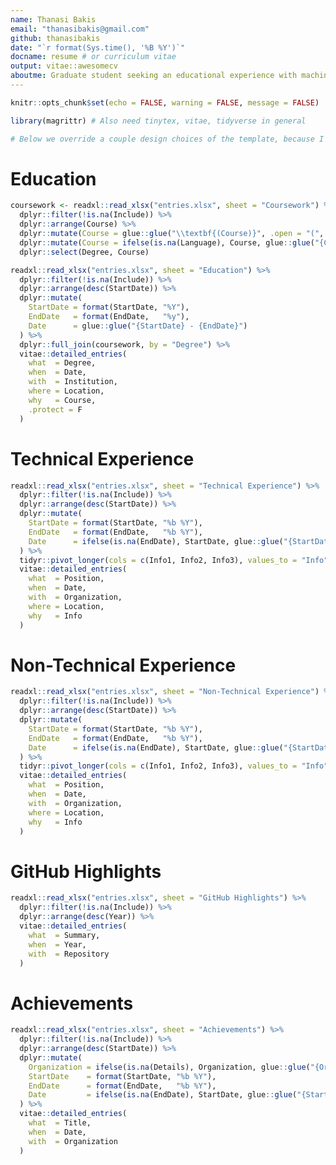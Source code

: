 ```yaml
---
name: Thanasi Bakis
email: "thanasibakis@gmail.com"
github: thanasibakis
date: "`r format(Sys.time(), '%B %Y')`"
docname: resume # or curriculum vitae
output: vitae::awesomecv
aboutme: Graduate student seeking an educational experience with machine learning in the industry.
---
```


```r
knitr::opts_chunk$set(echo = FALSE, warning = FALSE, message = FALSE)

library(magrittr) # Also need tinytex, vitae, tidyverse in general

# Below we override a couple design choices of the template, because I like burgundy :)
```

\definecolor{burgundy}{HTML}{800020}
\colorlet{awesome}{burgundy}

\makeatletter
\def\@sectioncolor{\color{awesome}}
\makeatother

# Education

```r
coursework <- readxl::read_xlsx("entries.xlsx", sheet = "Coursework") %>% 
  dplyr::filter(!is.na(Include)) %>%
  dplyr::arrange(Course) %>%
  dplyr::mutate(Course = glue::glue("\\textbf{(Course)}", .open = "(", .close = ")")) %>%
  dplyr::mutate(Course = ifelse(is.na(Language), Course, glue::glue("{Course} in {Language}"))) %>%
  dplyr::select(Degree, Course)

readxl::read_xlsx("entries.xlsx", sheet = "Education") %>% 
  dplyr::filter(!is.na(Include)) %>%
  dplyr::arrange(desc(StartDate)) %>%
  dplyr::mutate(
    StartDate = format(StartDate, "%Y"),
    EndDate   = format(EndDate,   "%y"),
    Date      = glue::glue("{StartDate} - {EndDate}")
  ) %>%
  dplyr::full_join(coursework, by = "Degree") %>%
  vitae::detailed_entries(
    what  = Degree,
    when  = Date,
    with  = Institution,
    where = Location,
    why   = Course,
    .protect = F
  )
```
# Technical Experience

```r
readxl::read_xlsx("entries.xlsx", sheet = "Technical Experience") %>%
  dplyr::filter(!is.na(Include)) %>%
  dplyr::arrange(desc(StartDate)) %>%
  dplyr::mutate(
    StartDate = format(StartDate, "%b %Y"),
    EndDate   = format(EndDate,   "%b %Y"),
    Date      = ifelse(is.na(EndDate), StartDate, glue::glue("{StartDate} - {EndDate}"))
  ) %>%
  tidyr::pivot_longer(cols = c(Info1, Info2, Info3), values_to = "Info") %>%
  vitae::detailed_entries(
    what  = Position,
    when  = Date,
    with  = Organization,
    where = Location,
    why   = Info
  )
```

# Non-Technical Experience

```r
readxl::read_xlsx("entries.xlsx", sheet = "Non-Technical Experience") %>% 
  dplyr::filter(!is.na(Include)) %>%
  dplyr::arrange(desc(StartDate)) %>%
  dplyr::mutate(
    StartDate = format(StartDate, "%b %Y"),
    EndDate   = format(EndDate,   "%b %Y"),
    Date      = ifelse(is.na(EndDate), StartDate, glue::glue("{StartDate} - {EndDate}"))
  ) %>%
  tidyr::pivot_longer(cols = c(Info1, Info2, Info3), values_to = "Info") %>%
  vitae::detailed_entries(
    what  = Position,
    when  = Date,
    with  = Organization,
    where = Location,
    why   = Info
  )
```

# GitHub Highlights

```r
readxl::read_xlsx("entries.xlsx", sheet = "GitHub Highlights") %>% 
  dplyr::filter(!is.na(Include)) %>%
  dplyr::arrange(desc(Year)) %>%
  vitae::detailed_entries(
    what  = Summary,
    when  = Year,
    with  = Repository
  )
```

# Achievements

```r
readxl::read_xlsx("entries.xlsx", sheet = "Achievements") %>% 
  dplyr::filter(!is.na(Include)) %>%
  dplyr::arrange(desc(StartDate)) %>%
  dplyr::mutate(
    Organization = ifelse(is.na(Details), Organization, glue::glue("{Organization} - {Details}")),
    StartDate    = format(StartDate, "%b %Y"),
    EndDate      = format(EndDate,   "%b %Y"),
    Date         = ifelse(is.na(EndDate), StartDate, glue::glue("{StartDate} - {EndDate}"))
  ) %>%
  vitae::detailed_entries(
    what  = Title,
    when  = Date,
    with  = Organization
  )
```